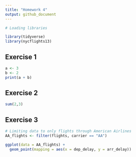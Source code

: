 ```yaml
---
title: "Homework 4"
output: github_document
---
```


```r
# Loading libraries

library(tidyverse)
library(nycflights13)
```

## Exercise 1

```r
a <- 3
b <- 2
print(a + b)
```


## Exercise 2

```r
sum(2,3)
```


## Exercise 3

```r
# Limiting data to only flights through American Airlines
AA_flights <- filter(flights, carrier == "AA")

ggplot(data = AA_flights) +
  geom_point(mapping = aes(x = dep_delay, y = arr_delay))
```


